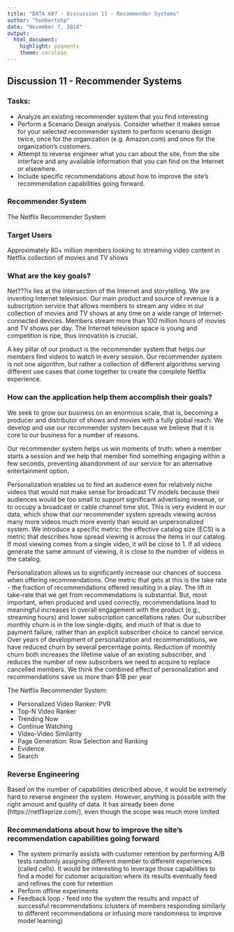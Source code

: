 ---
title: "DATA 607 - Discussion 11 - Recommender Systems"
author: "humbertohp"
date: "November 7, 2018"
output:
  html_document:
    highlight: pygments
    theme: cerulean
---

## Discussion 11 - Recommender Systems
### Tasks:
- Analyze an existing recommender system that you find interesting
- Perform a Scenario Design analysis.  Consider whether it makes sense for your selected recommender system to perform scenario design twice, once for the organization (e.g. Amazon.com) and once for the organization's customers.
- Attempt to reverse engineer what you can about the site, from the site interface and any available information that you can find on the Internet or elsewhere.
- Include specific recommendations about how to improve the site's recommendation capabilities going forward. 

### Recommender System

The Netflix Recommender System

### Target Users

Approximately 80+ million members looking to streaming video content in Netflix collection of movies and TV shows

### What are the key goals?

Net???ix lies at the intersection of the Internet and storytelling. We are inventing Internet television. Our main product and source of revenue is a subscription service that allows members to stream any video in our collection of movies and TV shows at any time on a wide range of Internet-connected devices. Members stream more than 100 million hours of movies and TV shows per day. The Internet television space is young and competition is ripe, thus innovation is crucial. 

A key pillar of our product is the recommender system that helps our members find videos to watch in every session. Our recommender system is not one algorithm, but rather a collection of different algorithms serving different use cases that come together to create the complete Netflix experience.


### How can the application help them accomplish their goals?

We seek to grow our business on an enormous scale, that is, becoming a producer and distributor of shows and movies with a fully global reach. We develop and use our recommender system because we believe that it is core to our business for a number of reasons. 

Our recommender system helps us win moments of truth: when a member starts a session and we help that member find something engaging within a few seconds, preventing abandonment of our service for an alternative entertainment option.

Personalization enables us to find an audience even for relatively niche videos that would not make sense for broadcast TV models because their audiences would be too small to support significant advertising revenue, or to occupy a broadcast or cable channel time slot. This is very evident in our data, which show that our recommender system spreads viewing across many more videos much more evenly than would an unpersonalized system. We introduce a specific metric: the effective catalog size (ECS) is a metric that describes how spread viewing is across the items in our catalog. If most viewing comes from a single video, it will be close to 1. If all videos generate the same amount of viewing, it is close to the number of videos in the catalog.

Personalization allows us to significantly increase our chances of success when offering recommendations. One metric that gets at this is the take rate - the fraction of recommendations offered resulting in a play. The lift in take-rate that we get from recommendations is substantial. But, most important, when produced and used correctly, recommendations lead to meaningful increases in overall engagement with the product (e.g., streaming hours) and lower subscription cancellations rates. Our subscriber monthly churn is in the low single-digits, and much of that is due to payment failure, rather than an explicit subscriber choice to cancel service. Over years of development of personalization and recommendations, we have reduced churn by several percentage points. Reduction of monthly churn both increases the lifetime value of an existing subscriber, and reduces the number of new subscribers we need to acquire to replace cancelled members. We think the combined effect of personalization and recommendations save us more than $1B per year

The Netflix Recommender System:

- Personalized Video Ranker: PVR
- Top-N Video Ranker
- Trending Now
- Continue Watching
- Video-Video Similarity
- Page Generation: Row Selection and Ranking
- Evidence
- Search

### Reverse Engineering

Based on the number of capabilities described above, it would be extremely hard to reverse engineer the system. However, anything is possible with the right amount and quality of data. It has already been done (https://netflixprize.com/), even though the scope was much more limited

### Recommendations about how to improve the site's recommendation capabilities going forward

- The system primarily assists with customer retention by performing A/B tests randomly assigning different member to different experiences (called cells). It would be interesting to leverage those capabilities to find a model for cutomer acquisition where its results eventually feed and refines the core for retention
- Perform offline experiments
- Feedback loop - feed into the system the results and impact of successful recommendations (clusters of members responding similarly to different recommendations or infusing more randomness to improve model learning)
